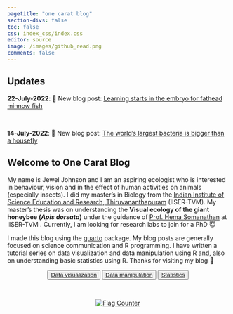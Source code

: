 ```yaml
---
pagetitle: "one carat blog"
section-divs: false
toc: false
css: index_css/index.css
editor: source
image: /images/github_read.png
comments: false
---
```

::: {.column-margin}
:::{.callout-note}
## Updates
**22-July-2022**: 🚨 New blog post: [Learning starts in the embryo for fathead minnow fish](https://jeweljohnsonj.github.io/one-carat-blog/posts/research_article_embryonic_learning/index_post.html)

<br>

**14-July-2022**: 🚨 New blog post: [The world’s largest bacteria is bigger than a housefly](https://jeweljohnsonj.github.io/one-carat-blog/posts/research_article_biggest_bacterium/index_post.html)
:::
:::

## Welcome to One Carat Blog

My name is Jewel Johnson and I am an aspiring ecologist who is interested in behaviour, vision and in the effect of human activities on animals (especially insects). I did my master's in Biology from the [Indian Institute of Science Education and Research, Thiruvananthapuram](https://www.iisertvm.ac.in/) (IISER-TVM). My master's thesis was on understanding the **Visual ecology of the giant honeybee (*Apis dorsata*)** under the guidance of [Prof. Hema Somanathan](https://faculty.iisertvm.ac.in/beelab/) at IISER-TVM .
Currently, I am looking for research labs to join for a PhD 😇

I made this blog using the [quarto](https://quarto.org/) package. My blog posts are generally focused on science communication and R programming. I have written a tutorial series on data visualization and data manipulation using R and, also on understanding basic statistics using R.
Thanks for visiting my blog 🙌 

<center>
<button type="button" class="btn btn-primary">[Data visualization](https://jeweljohnsonj.github.io/one-carat-blog/articles/data_viz/project1.html)</button>
<button type="button" class="btn btn-primary">[Data manipulation](https://jeweljohnsonj.github.io/one-carat-blog/articles/data_man/project5.html)</button>
<button type="button" class="btn btn-primary">[Statistics](https://jeweljohnsonj.github.io/one-carat-blog/articles/stat/project1.html)</button>
</center>

<br>

<center>        
<a href="https://info.flagcounter.com/ynrK"><img src="https://s11.flagcounter.com/count2/ynrK/bg_000000/txt_FFFFFF/border_F0F0F0/columns_3/maxflags_9/viewers_0/labels_1/pageviews_1/flags_0/percent_0/" alt="Flag Counter" border="0"></a>
</center>